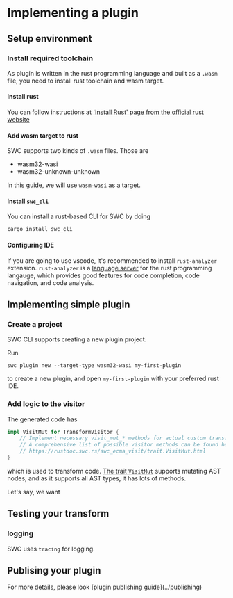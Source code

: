 
# Implementing a plugin

## Setup environment

### Install required toolchain

As plugin is written in the rust programming language and built as a `.wasm` file, you need to install rust toolchain and wasm target.

#### Install rust

You can follow instructions at ['Install Rust' page from the official rust website](https://www.rust-lang.org/tools/install)

#### Add wasm target to rust

SWC supports two kinds of `.wasm` files.
Those are

- wasm32-wasi
- wasm32-unknown-unknown

In this guide, we will use `wasm-wasi` as a target.

#### Install `swc_cli`

You can install a rust-based CLI for SWC by doing

```sh
cargo install swc_cli
```

#### Configuring IDE

If you are going to use vscode, it's recommended to install `rust-analyzer` extension.
`rust-analyzer` is a [language server](https://microsoft.github.io/language-server-protocol/) for the rust programming langauge, which provides good features for code completion, code navigation, and code analysis.

## Implementing simple plugin

### Create a project

SWC CLI supports creating a new plugin project.

Run

```
swc plugin new --target-type wasm32-wasi my-first-plugin
```

to create a new plugin, and open `my-first-plugin` with your preferred rust IDE.

### Add logic to the visitor

The generated code has

```rust
impl VisitMut for TransformVisitor {
    // Implement necessary visit_mut_* methods for actual custom transform.
    // A comprehensive list of possible visitor methods can be found here:
    // https://rustdoc.swc.rs/swc_ecma_visit/trait.VisitMut.html
}
```

which is used to transform code.
[The trait `VisitMut`](https://rustdoc.swc.rs/swc_ecma_visit/trait.VisitMut.html) supports mutating AST nodes, and as it supports all AST types, it has lots of methods.

Let's say, we want

## Testing your transform

### logging

SWC uses `tracing` for logging.

## Publising your plugin

<Callout>
    For more details, please look [plugin publishing guide](../publishing)
</Callout>

